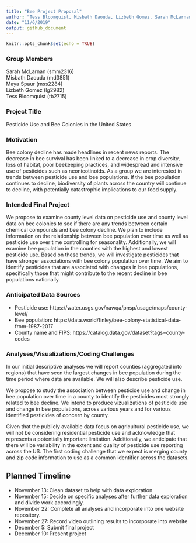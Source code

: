 ```yaml
---
title: "Bee Project Proposal"
author: "Tess Bloomquist, Misbath Daouda, Lizbeth Gomez, Sarah McLarnan, Maya Spaur"
date: "11/6/2019"
output: github_document
---
```


```r
knitr::opts_chunk$set(echo = TRUE)
```

### Group Members
Sarah McLarnan (smm2316)  
Misbath Daouda (md3851)  
Maya Spaur (mss2284)  
Lizbeth Gomez (lg2982)  
Tess Bloomquist (tb2715)  

### Project Title
Pesticide Use and Bee Colonies in the United States

### Motivation 
Bee colony decline has made headlines in recent news reports. The decrease in bee survival has been linked to a decrease in crop diversity, loss of habitat, poor beekeeping practices, and widespread and intensive use of pesticides such as neonicotinoids. As a group we are interested in trends between pesticide use and bee populations. If the bee population continues to decline, biodiversity of plants across the country will continue to decline, with potentially catastrophic implications to our food supply.

### Intended Final Project 
We propose to examine county level data on pesticide use and county level data on bee colonies to see if there are any trends between certain chemical compounds and bee colony decline. We plan to include information on the relationship between bee population over time as well as pesticide use over time controlling for seasonality. Additionally, we will examine bee population in the counties with the highest and lowest pesticide use. Based on these trends, we will investigate pesticides that have stronger associations with bee colony population over time. We aim to identify pesticides that are associated with changes in bee populations, specifically those that might contribute to the recent decline in bee populations nationally. 


### Anticipated Data Sources 
- Pesticide use: https://water.usgs.gov/nawqa/pnsp/usage/maps/county-level/
- Bee population: https://data.world/finley/bee-colony-statistical-data-from-1987-2017
- County name and FIPS: https://catalog.data.gov/dataset?tags=county-codes

### Analyses/Visualizations/Coding Challenges 

In our initial descriptive analyses we will report counties (aggregated into regions) that have seen the largest changes in bee population during the time period where data are available. We will also describe pesticide use. 

We propose to study the association between pesticide use and change in bee population over time in a county to identify the pesticides most strongly related to bee decline. We intend to produce vizualizations of pesticide use and change in bee populations, across various years and for various identified pesticides of concern by county.

Given that the publicly available data focus on agricultural pesticide use, we will not be considering residential pesticide use and acknowledge that represents a potentially important limitation. Additionally, we anticipate that there will be variability in the extent and quality of pesticide use reporting across the US. The first coding challenge that we expect is merging county and zip code information to use as a common identifier across the datasets. 

Planned Timeline 
--------------------------------------------------
* November 13: Clean dataset to help with data exploration
* November 15: Decide on specific analyses after further data exploration and divide work accordingly.
* November 22: Complete all analyses and incorporate into one website repository. 
* November 27: Record video outlining results to incorporate into website
* December 5: Submit final project
* December 10: Present project

